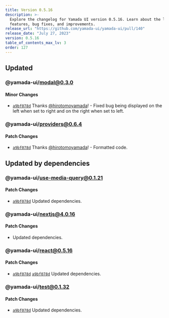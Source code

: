 ```yaml
---
title: Version 0.5.16
description: >-
  Explore the changelog for Yamada UI version 0.5.16. Learn about the latest
  features, bug fixes, and improvements.
release_url: "https://github.com/yamada-ui/yamada-ui/pull/140"
release_date: "July 27, 2023"
version: 0.5.16
table_of_contents_max_lv: 3
order: 127
---
```


## Updated

### @yamada-ui/modal@0.3.0

#### Minor Changes

- [`a9bf078d`](https://github.com/hirotomoyamada/yamada-ui/commit/a9bf078dd1db1053a9b0e80292f9b471ad00ddff) Thanks [@hirotomoyamada](https://github.com/hirotomoyamada)! - Fixed bug being displayed on the left when set to right and on the right when set to left.

### @yamada-ui/providers@0.6.4

#### Patch Changes

- [`a9bf078d`](https://github.com/hirotomoyamada/yamada-ui/commit/a9bf078dd1db1053a9b0e80292f9b471ad00ddff) Thanks [@hirotomoyamada](https://github.com/hirotomoyamada)! - Formatted code.

## Updated by dependencies

### @yamada-ui/use-media-query@0.1.21

#### Patch Changes

- [`a9bf078d`](https://github.com/hirotomoyamada/yamada-ui/commit/a9bf078dd1db1053a9b0e80292f9b471ad00ddff) Updated dependencies.

### @yamada-ui/nextjs@4.0.16

#### Patch Changes

- Updated dependencies.

### @yamada-ui/react@0.5.16

#### Patch Changes

- [`a9bf078d`](https://github.com/hirotomoyamada/yamada-ui/commit/a9bf078dd1db1053a9b0e80292f9b471ad00ddff) [`a9bf078d`](https://github.com/hirotomoyamada/yamada-ui/commit/a9bf078dd1db1053a9b0e80292f9b471ad00ddff) Updated dependencies.

### @yamada-ui/test@0.1.32

#### Patch Changes

- [`a9bf078d`](https://github.com/hirotomoyamada/yamada-ui/commit/a9bf078dd1db1053a9b0e80292f9b471ad00ddff) Updated dependencies.
